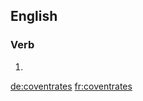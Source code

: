 
==English==

===Verb===
{{head|en}}

# {{en-third-person singular of|coventrate}}

[[de:coventrates]]
[[fr:coventrates]]